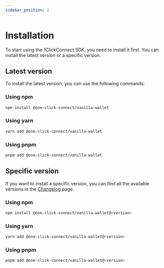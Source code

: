 ```yaml
---
sidebar_position: 2
---
```


# Installation

To start using the 1ClickConnect SDK, you need to install it first. You can install the latest version or a specific version.

## Latest version

To install the latest version, you can use the following commands:

### Using npm

```bash
npm install @one-click-connect/vanilla-wallet
```

### Using yarn

```bash
yarn add @one-click-connect/vanilla-wallet
```

### Using pnpm

```bash
pnpm add @one-click-connect/vanilla-wallet
```

## Specific version

If you want to install a specific version, you can find all the available versions in the [Changelog](/changelog/v0.1.0) page.

### Using npm

```bash
npm install @one-click-connect/vanilla-wallet@<version>
```

### Using yarn

```bash
yarn add @one-click-connect/vanilla-wallet@<version>
```

### Using pnpm

```bash
pnpm add @one-click-connect/vanilla-wallet@<version>
```
